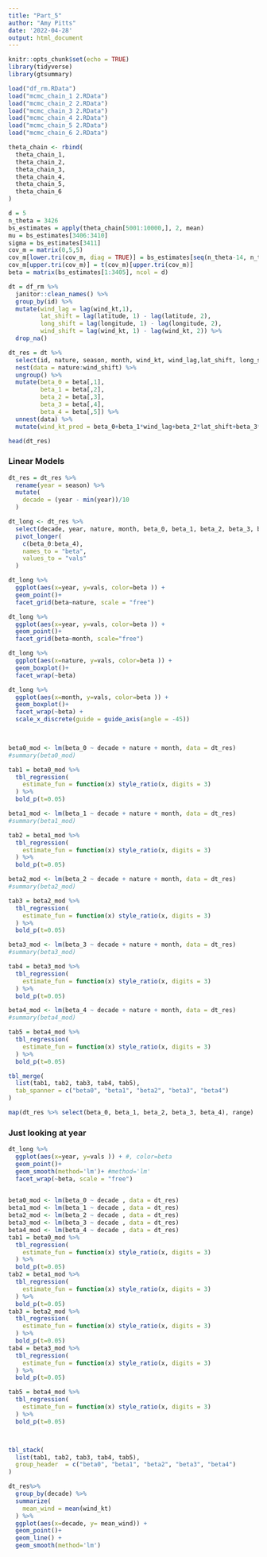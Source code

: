 ```yaml
---
title: "Part_5"
author: "Amy Pitts"
date: '2022-04-28'
output: html_document
---
```


```r
knitr::opts_chunk$set(echo = TRUE)
library(tidyverse)
library(gtsummary)
```



```r
load("df_rm.RData")
load("mcmc_chain_1 2.RData")
load("mcmc_chain_2 2.RData")
load("mcmc_chain_3 2.RData")
load("mcmc_chain_4 2.RData")
load("mcmc_chain_5 2.RData")
load("mcmc_chain_6 2.RData")
```


```r
theta_chain <- rbind(
  theta_chain_1,
  theta_chain_2,
  theta_chain_3,
  theta_chain_4,
  theta_chain_5,
  theta_chain_6
)
```

```r
d = 5
n_theta = 3426
bs_estimates = apply(theta_chain[5001:10000,], 2, mean)
mu = bs_estimates[3406:3410]
sigma = bs_estimates[3411]
cov_m = matrix(0,5,5)
cov_m[lower.tri(cov_m, diag = TRUE)] = bs_estimates[seq(n_theta-14, n_theta)]
cov_m[upper.tri(cov_m)] = t(cov_m)[upper.tri(cov_m)]
beta = matrix(bs_estimates[1:3405], ncol = d)
```


```r
dt = df_rm %>% 
  janitor::clean_names() %>% 
  group_by(id) %>% 
  mutate(wind_lag = lag(wind_kt,1),
         lat_shift = lag(latitude, 1) - lag(latitude, 2),
         long_shift = lag(longitude, 1) - lag(longitude, 2),
         wind_shift = lag(wind_kt, 1) - lag(wind_kt, 2)) %>% 
  drop_na()

dt_res = dt %>% 
  select(id, nature, season, month, wind_kt, wind_lag,lat_shift, long_shift, wind_shift) %>%
  nest(data = nature:wind_shift) %>% 
  ungroup() %>% 
  mutate(beta_0 = beta[,1],
         beta_1 = beta[,2],
         beta_2 = beta[,3],
         beta_3 = beta[,4],
         beta_4 = beta[,5]) %>% 
  unnest(data) %>% 
  mutate(wind_kt_pred = beta_0+beta_1*wind_lag+beta_2*lat_shift+beta_3*long_shift+beta_4*wind_shift)

head(dt_res)
```


### Linear Models 

```r
dt_res = dt_res %>% 
  rename(year = season) %>%
  mutate(
    decade = (year - min(year))/10
  )

dt_long <- dt_res %>% 
  select(decade, year, nature, month, beta_0, beta_1, beta_2, beta_3, beta_4) %>%
  pivot_longer(
    c(beta_0:beta_4),
    names_to = "beta",
    values_to = "vals"
  ) 

dt_long %>% 
  ggplot(aes(x=year, y=vals, color=beta )) +
  geom_point()+
  facet_grid(beta~nature, scale = "free")

dt_long %>% 
  ggplot(aes(x=year, y=vals, color=beta )) +
  geom_point()+
  facet_grid(beta~month, scale="free")

dt_long %>% 
  ggplot(aes(x=nature, y=vals, color=beta )) +
  geom_boxplot()+
  facet_wrap(~beta)

dt_long %>% 
  ggplot(aes(x=month, y=vals, color=beta )) +
  geom_boxplot()+
  facet_wrap(~beta) +
  scale_x_discrete(guide = guide_axis(angle = -45))
  


beta0_mod <- lm(beta_0 ~ decade + nature + month, data = dt_res)
#summary(beta0_mod)

tab1 = beta0_mod %>%
  tbl_regression(   
    estimate_fun = function(x) style_ratio(x, digits = 3)
  ) %>%
  bold_p(t=0.05)

beta1_mod <- lm(beta_1 ~ decade + nature + month, data = dt_res)
#summary(beta1_mod)

tab2 = beta1_mod %>%
  tbl_regression(   
    estimate_fun = function(x) style_ratio(x, digits = 3)
  ) %>%
  bold_p(t=0.05)

beta2_mod <- lm(beta_2 ~ decade + nature + month, data = dt_res)
#summary(beta2_mod)

tab3 = beta2_mod %>%
  tbl_regression(   
    estimate_fun = function(x) style_ratio(x, digits = 3)
  ) %>%
  bold_p(t=0.05)

beta3_mod <- lm(beta_3 ~ decade + nature + month, data = dt_res)
#summary(beta3_mod)

tab4 = beta3_mod %>%
  tbl_regression(   
    estimate_fun = function(x) style_ratio(x, digits = 3)
  ) %>%
  bold_p(t=0.05)

beta4_mod <- lm(beta_4 ~ decade + nature + month, data = dt_res)
#summary(beta4_mod)

tab5 = beta4_mod %>%
  tbl_regression(   
    estimate_fun = function(x) style_ratio(x, digits = 3)
  ) %>%
  bold_p(t=0.05)

tbl_merge(
  list(tab1, tab2, tab3, tab4, tab5),
  tab_spanner = c("beta0", "beta1", "beta2", "beta3", "beta4")
) 

```


```r
map(dt_res %>% select(beta_0, beta_1, beta_2, beta_3, beta_4), range)
```


### Just looking at year

```r
dt_long %>% 
  ggplot(aes(x=year, y=vals )) + #, color=beta
  geom_point()+
  geom_smooth(method='lm')+ #method='lm'
  facet_wrap(~beta, scale = "free") 
  

beta0_mod <- lm(beta_0 ~ decade , data = dt_res)
beta1_mod <- lm(beta_1 ~ decade , data = dt_res)
beta2_mod <- lm(beta_2 ~ decade , data = dt_res)
beta3_mod <- lm(beta_3 ~ decade , data = dt_res)
beta4_mod <- lm(beta_4 ~ decade , data = dt_res)
tab1 = beta0_mod %>%
  tbl_regression(   
    estimate_fun = function(x) style_ratio(x, digits = 3)
  ) %>%
  bold_p(t=0.05)
tab2 = beta1_mod %>%
  tbl_regression(   
    estimate_fun = function(x) style_ratio(x, digits = 3)
  ) %>%
  bold_p(t=0.05)
tab3 = beta2_mod %>%
  tbl_regression(   
    estimate_fun = function(x) style_ratio(x, digits = 3)
  ) %>%
  bold_p(t=0.05)
tab4 = beta3_mod %>%
  tbl_regression(   
    estimate_fun = function(x) style_ratio(x, digits = 3)
  ) %>%
  bold_p(t=0.05)

tab5 = beta4_mod %>%
  tbl_regression(   
    estimate_fun = function(x) style_ratio(x, digits = 3)
  ) %>%
  bold_p(t=0.05)



tbl_stack(
  list(tab1, tab2, tab3, tab4, tab5),
  group_header  = c("beta0", "beta1", "beta2", "beta3", "beta4")
) 
```



```r
dt_res%>% 
  group_by(decade) %>%
  summarize(
    mean_wind = mean(wind_kt)
  ) %>% 
  ggplot(aes(x=decade, y= mean_wind)) +
  geom_point()+
  geom_line() +
  geom_smooth(method='lm')
```








